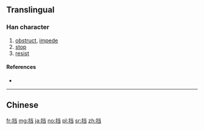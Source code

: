 {{also|擋}}
==Translingual==

===Han character===
{{Han char|rn=64|rad=手|as=06|sn=9|four=|canj=手火尸一 (QFSM)|ids=⿰[[扌]][[当]]}}

# [[obstruct]], [[impede]]
# [[stop]]
# [[resist]]

====References====
* {{Han ref|kx=0431.171|hdz=31869.010|uh=6321|ud=25377}}

----

==Chinese==
{{zh-see|擋}}

[[fr:挡]]
[[mg:挡]]
[[ja:挡]]
[[no:挡]]
[[pl:挡]]
[[sr:挡]]
[[zh:挡]]